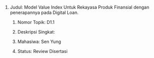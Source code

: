 1.  Judul: Model Value Index Untuk Rekayasa Produk Finansial dengan penerapannya pada Digital Loan.

    1.  Nomor Topik: D1.1

    2.  Deskripsi Singkat:

    3.  Mahasiwa: Sen Yung

    4.  Status: Review Disertasi